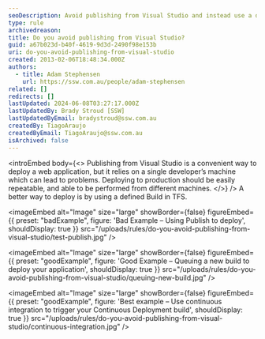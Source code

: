 ```yaml
---
seoDescription: Avoid publishing from Visual Studio and instead use a defined Build in TFS for reliable and repeatable deployments.
type: rule
archivedreason:
title: Do you avoid publishing from Visual Studio?
guid: a67b023d-b40f-4619-9d3d-2490f98e153b
uri: do-you-avoid-publishing-from-visual-studio
created: 2013-02-06T18:48:34.000Z
authors:
  - title: Adam Stephensen
    url: https://ssw.com.au/people/adam-stephensen
related: []
redirects: []
lastUpdated: 2024-06-08T03:27:17.000Z
lastUpdatedBy: Brady Stroud [SSW]
lastUpdatedByEmail: bradystroud@ssw.com.au
createdBy: TiagoAraujo
createdByEmail: TiagoAraujo@ssw.com.au
isArchived: false
---
```


<introEmbed
  body={<>
Publishing from Visual Studio is a convenient way to deploy a web application, but it relies on a single developer’s machine which can lead to problems. Deploying to production should be easily repeatable, and able to be performed from different machines.
  </>}
/>
A better way to deploy is by using a defined Build in TFS.

<imageEmbed
  alt="Image"
  size="large"
  showBorder={false}
  figureEmbed={{
    preset: "badExample",
    figure: 'Bad Example – Using Publish to deploy',
    shouldDisplay: true
  }}
  src="/uploads/rules/do-you-avoid-publishing-from-visual-studio/test-publish.jpg"
/>

<imageEmbed
  alt="Image"
  size="large"
  showBorder={false}
  figureEmbed={{
    preset: "goodExample",
    figure: 'Good Example – Queuing a new build to deploy your application',
    shouldDisplay: true
  }}
  src="/uploads/rules/do-you-avoid-publishing-from-visual-studio/queuing-new-build.jpg"
/>

<imageEmbed
  alt="Image"
  size="large"
  showBorder={false}
  figureEmbed={{
    preset: "goodExample",
    figure: 'Best example – Use continuous integration to trigger your Continuous Deployment build',
    shouldDisplay: true
  }}
  src="/uploads/rules/do-you-avoid-publishing-from-visual-studio/continuous-integration.jpg"
/>
